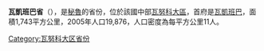 '''瓦凱班巴省'''（{{lang-es|Provincia de Huacaybamba}}），是[[秘魯|秘魯]]的省份，位於該國中部[[瓦努科大區|瓦努科大區]]，首府是[[瓦凱班巴|瓦凱班巴]]，面積1,743平方公里，2005年人口19,876，人口密度為每平方公里11人。

{{coord|9|04|57|S|76|49|58|W|type:adm2nd_source:itwiki|display=title}}

{{秘魯省份|state=collapsed}}
{{秘鲁行政区划小作品}}
[[Category:瓦努科大区省份|Category:瓦努科大区省份]]